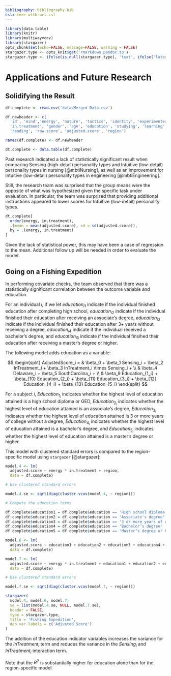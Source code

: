 ```yaml
---
bibliography: bibliography.bib
csl: ieee-with-url.csl
---
```


```r
library(data.table)
library(knitr)
library(multiwayvcov)
library(stargazer)
opts_chunk$set(echo=FALSE, message=FALSE, warning = FALSE)
stargazer.type <- opts_knit$get('rmarkdown.pandoc.to')
stargazer.type <- ifelse(is.null(stargazer.type), 'text', ifelse('latex' == stargazer.type, 'latex', 'html'))
```

# Applications and Future Research

## Solidifying the Result

```r
df.complete <- read.csv('data/Merged Data.csv')

df.newheader <- c(
  'id', 'mind','energy', 'nature', 'tactics', 'identity', 'experimenter',
  'in.treatment', 'gender', 'age', 'education', 'studying', 'learning',
  'reading', 'raw.score', 'adjusted.score', 'region')

names(df.complete) <- df.newheader

dt.complete <- data.table(df.complete)
```

Past research indicated a lack of statistically significant result when comparing Sensing (high-detail) personality types and Intuitive (low-detail) personality types in nursing [@mbtiNursing], as well as an improvement for Intuitive (low-detail) personality types in engineering [@mbtiEngineering].

Still, the research team was surprised that the group means were the opposite of what was hypothesized given the specific task under evaluation. In particular, the team was surprised that providing additional instructions appeared to lower scores for Intuitive (low-detail) personality types.

```r
dt.complete[
  order(energy, in.treatment),
  .(mean = mean(adjusted.score), sd = sd(adjusted.score)),
  by = .(energy, in.treatment)
]
```

Given the lack of statistical power, this may have been a case of regression to the mean. Additional follow up will be needed in order to evaluate the model.

## Going on a Fishing Expedition

In performing covariate checks, the team observed that there was a statistically significant correlation between the outcome variable and education.

For an individual $i$, if we let $education_{i1}$ indicate if the individual finished education after completing high school, $education_{i2}$ indicate if the individual finished their education after receiving an associate's degree, $education_{i3}$ indicate if the individual finished their education after 3+ years without receiving a degree, $education_{i4}$ indicate if the individual received a bachelor's degree, and $education_{i5}$ indicate if the individual finsihed their education after receiving a master's degree or higher.

The following model adds education as a variable:

$$
\begin{split}
AdjustedScore_i = & \beta_0 +
  \beta_1 Sensing_i +
  \beta_2 InTreatment_i +
  \beta_3 InTreatment_i \times Sensing_i + \\ &
  \beta_4 Delaware_i +
  \beta_5 SouthCarolina_i + \\ &
  \beta_9 Education_{1_i} + \beta_{10} Education_{2_i} + \beta_{11} Education_{3_i} + \beta_{12} Education_{4_i} + \beta_{13} Education_{5_i}
\end{split}
$$

For a subject $i$, $Education_{1_i}$ indicates whether the highest level of education attained is a high school diploma or GED, $Education_{2_i}$ indicates whether the highest level of education attained is an associate's degree, $Education_{3_i}$ indicates whether the highest level of education attained is 3 or more years of college without a degree, $Education_{4_i}$ indicates whether the highest level of education attained is a bachelor's degree, and $Education_{5_i}$ indicates whether the highest level of education attained is a master's degree or higher.

This model with clustered standard errors is compared to the region-specific model using `stargazer` [@stargazer]:

\newpage

```r
model.4 <- lm(
  adjusted.score ~ energy * in.treatment + region,
  data = df.complete)

# Use clustered standard errors

model.4.se <- sqrt(diag(cluster.vcov(model.4, ~ region)))

# Compute the education terms

df.complete$education1 = df.complete$education == 'High school diploma or GED'
df.complete$education2 = df.complete$education == "Associate's degree"
df.complete$education3 = df.complete$education == '3 or more years of college, no Bachelor’s or Master’s degree'
df.complete$education4 = df.complete$education == 'Bachelor’s degree'
df.complete$education5 = df.complete$education == 'Master’s degree or higher'

model.6 <- lm(
  adjusted.score ~ education1 + education2 + education3 + education4 + education5,
  data = df.complete)

model.7 <- lm(
  adjusted.score ~ energy * in.treatment + education1 + education2 + education3 + education4 + education5 + region,
  data = df.complete)

# Use clustered standard errors

model.7.se <- sqrt(diag(cluster.vcov(model.7, ~ region)))

stargazer(
  model.4, model.6, model.7,
  se = list(model.4.se, NULL, model.7.se),
  header = FALSE,
  type = stargazer.type,
  title = 'Fishing Expedition',
  dep.var.labels = c('Adjusted Score')
)
```

The addition of the education indicator variables increases the variance for the $InTreatment_i$ term and reduces the variance in the $Sensing_i$ and $InTreatment_i$ interaction term.

Note that the $R^2$ is substantially higher for education alone than for the region-specific model.